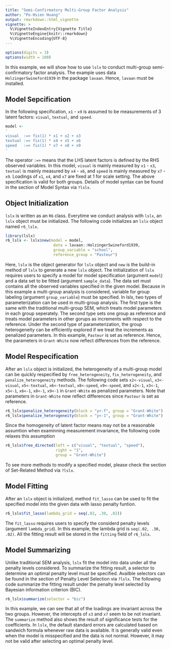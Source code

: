 ```yaml
---
title: "Semi-Confirmatory Multi-Group Factor Analysis"
author: "Po-Hsien Huang"
output: rmarkdown::html_vignette
vignette: >
  %\VignetteIndexEntry{Vignette Title}
  %\VignetteEngine{knitr::rmarkdown}
  %\VignetteEncoding{UTF-8}
---
```

```r
options(digits = 3)
options(width = 100)
```
In this example, we will show how to use `lslx` to conduct multi-group semi-confirmatory factor analysis.
The example uses data `HolzingerSwineford1939` in the package `lavaan`.
Hence, `lavaan` must be installed.

## Model Sepcification
In the following specification, `x1` - `x9` is assumed to be measurements of 3 latent factors: `visual`, `textual`, and `speed`.
```r
model <-
'
visual  :=> fix(1) * x1 + x2 + x3 
textual :=> fix(1) * x4 + x5 + x6 
speed   :=> fix(1) * x7 + x8 + x9 
'
```
The operator `:=>` means that the LHS latent factors is defined by the RHS observed variables.
In this model, `visual` is mainly measured by `x1` - `x3`, `textual` is mainly measured by `x4` - `x6`, and `speed` is mainly measured by `x7` - `x9`.
Loadings of `x1`, `x4`, and `x7` are fixed at 1 for scale setting.
The above specification is valid for both groups.
Details of model syntax can be found in the section of Model Syntax via `?lslx`.

## Object Initialization
`lslx` is written as an `R6` class.
Everytime we conduct analysis with `lslx`, an `lslx` object must be initialized.
The following code initializes an `lslx` object named `r6_lslx`.
```r
library(lslx)
r6_lslx <- lslx$new(model = model,
                     data = lavaan::HolzingerSwineford1939,
                     group_variable = "school",
                     reference_group = "Pasteur")
```
Here, `lslx` is the object generator for `lslx` object and `new` is the build-in method of `lslx` to generate a new `lslx` object.
The initialization of `lslx` requires users to specify a model for model specification (argument `model`) and a data set to be fitted (argument `sample_data`).
The data set must contains all the observed variables specified in the given model.
Because in this example a multi-group analysis is considered, variable for group labeling (argument `group_variable`) must be specified.
In lslx, two types of parameterization can be used in multi-group analysis. 
The first type is the same with the traditional multi-group SEM, which treats model parameters in each group seperately.
The second type sets one group as reference and treats model parameters in other gorups as increments with respect to the reference.
Under the second type of parameterization, the group heterogeneity can be efficiently explored if we treat the increments as penalized parameters.
In this example, `Pasteur` is set as reference.
Hence, the parameters in `Grant-White` now reflect differences from the reference.



## Model Respecification
After an `lslx` object is initialized, the heterogeneity of a multi-group model can be quickly respecified by `free_heterogeneity`, `fix_heterogeneity`, and `penalize_heterogeneity` methods.
The following code sets `x2<-visual`, `x3<-visual`, `x5<-textual`, `x6<-textual`, `x8<-speed`, `x9<-speed`, and 
`x2<-1`, `x3<-1`, `x5<-1`, `x6<-1`, `x8<-1`, `x9<-1` in `Grant-White` as penalized parameters.
Note that parameters in `Grant-White` now reflect differences since `Pasteur` is set as reference.
```r
r6_lslx$penalize_heterogeneity(block = "y<-f", group = "Grant-White")
r6_lslx$penalize_heterogeneity(block = "y<-1", group = "Grant-White")
```
Since the homogeneity of latent factor means may not be a reasonable assumtion when examinning measurement invariance, the following code relaxes this assumption
```r
r6_lslx$free_directed(left = c("visual", "textual", "speed"),
                      right = "1",
                      group = "Grant-White")
```
To see more methods to modify a specified model, please check the section of Set-Related Method via `?lslx`. 




## Model Fitting
After an `lslx` object is initialized, method `fit_lasso` can be used to fit the specified model into the given data with lasso penalty funtion.
```r
r6_lslx$fit_lasso(lambda_grid = seq(.02, .30, .02))
```
The `fit_lasso` requires users to specify the considerd penalty levels (argument `lambda_grid`).
In this example, the lambda grid is `seq(.02, .30, .02)`.
All the fitting result will be stored in the `fitting` field of `r6_lslx`.


## Model Summarizing
Unlike traditional SEM analysis, `lslx` fit the model into data under all the penalty levels considered.
To summarize the fitting result, a selector to determine an optimal penalty level must be specified.
Availble selectors can be found in the section of Penalty Level Selection via `?lslx`.
The following code summarize the fitting result under the penalty level selected by Bayesian information criterion (BIC).
```r
r6_lslx$summarize(selector = "bic")
```
In this example, we can see that all of the loadings are invariant across the two groups.
However, the intercepts of `x3` and `x7` seem to be not invariant.
The `summarize` method also shows the result of significance tests for the coefficients.
In `lslx`, the default standard errors are calculated based on sandwich formula whenever raw data is available.
It is generally valid even when the model is misspecified and the data is not normal.
However, it may not be valid after selecting an optimal penalty level.
